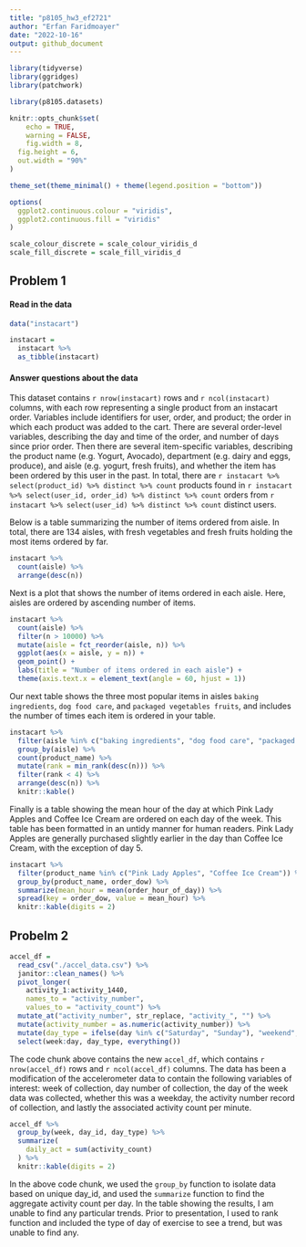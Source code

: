 ```yaml
---
title: "p8105_hw3_ef2721"
author: "Erfan Faridmoayer"
date: "2022-10-16"
output: github_document
---
```


```r
library(tidyverse)
library(ggridges)
library(patchwork)

library(p8105.datasets)

knitr::opts_chunk$set(
	echo = TRUE,
	warning = FALSE,
	fig.width = 8, 
  fig.height = 6,
  out.width = "90%"
)

theme_set(theme_minimal() + theme(legend.position = "bottom"))

options(
  ggplot2.continuous.colour = "viridis",
  ggplot2.continuous.fill = "viridis"
)

scale_colour_discrete = scale_colour_viridis_d
scale_fill_discrete = scale_fill_viridis_d
```

## Problem 1

#### Read in the data

```r
data("instacart")

instacart = 
  instacart %>% 
  as_tibble(instacart)
```


#### Answer questions about the data

This dataset contains `r nrow(instacart)` rows and `r ncol(instacart)` columns, with each row representing a single product from an instacart order. Variables include identifiers for user, order, and product; the order in which each product was added to the cart. There are several order-level variables, describing the day and time of the order, and number of days since prior order. Then there are several item-specific variables, describing the product name (e.g. Yogurt, Avocado), department (e.g. dairy and eggs, produce), and aisle (e.g. yogurt, fresh fruits), and whether the item has been ordered by this user in the past. In total, there are `r instacart %>% select(product_id) %>% distinct %>% count` products found in `r instacart %>% select(user_id, order_id) %>% distinct %>% count` orders from `r instacart %>% select(user_id) %>% distinct %>% count` distinct users.

Below is a table summarizing the number of items ordered from aisle. In total, there are 134 aisles, with fresh vegetables and fresh fruits holding the most items ordered by far.

```r
instacart %>% 
  count(aisle) %>% 
  arrange(desc(n))
```

Next is a plot that shows the number of items ordered in each aisle. Here, aisles are ordered by ascending number of items.

```r
instacart %>% 
  count(aisle) %>% 
  filter(n > 10000) %>% 
  mutate(aisle = fct_reorder(aisle, n)) %>% 
  ggplot(aes(x = aisle, y = n)) + 
  geom_point() + 
  labs(title = "Number of items ordered in each aisle") +
  theme(axis.text.x = element_text(angle = 60, hjust = 1))
```

Our next table shows the three most popular items in aisles `baking ingredients`, `dog food care`, and `packaged vegetables fruits`, and includes the number of times each item is ordered in your table.

```r
instacart %>% 
  filter(aisle %in% c("baking ingredients", "dog food care", "packaged vegetables fruits")) %>%
  group_by(aisle) %>% 
  count(product_name) %>% 
  mutate(rank = min_rank(desc(n))) %>% 
  filter(rank < 4) %>% 
  arrange(desc(n)) %>%
  knitr::kable()
```

Finally is a table showing the mean hour of the day at which Pink Lady Apples and Coffee Ice Cream are ordered on each day of the week. This table has been formatted in an untidy manner for human readers. Pink Lady Apples are generally purchased slightly earlier in the day than Coffee Ice Cream, with the exception of day 5.

```r
instacart %>%
  filter(product_name %in% c("Pink Lady Apples", "Coffee Ice Cream")) %>%
  group_by(product_name, order_dow) %>%
  summarize(mean_hour = mean(order_hour_of_day)) %>%
  spread(key = order_dow, value = mean_hour) %>%
  knitr::kable(digits = 2)
```


## Probelm 2

```r
accel_df = 
  read_csv("./accel_data.csv") %>% 
  janitor::clean_names() %>%
  pivot_longer(
    activity_1:activity_1440,
    names_to = "activity_number",
    values_to = "activity_count") %>%
  mutate_at("activity_number", str_replace, "activity_", "") %>% 
  mutate(activity_number = as.numeric(activity_number)) %>% 
  mutate(day_type = ifelse(day %in% c("Saturday", "Sunday"), "weekend", "weekday")) %>% 
  select(week:day, day_type, everything())
```

The code chunk above contains the new `accel_df`, which contains `r nrow(accel_df)` rows and `r ncol(accel_df)` columns. The data has been a modification of the accelerometer data to contain the following variables of interest: week of collection, day number of collection, the day of the week data was collected, whether this was a weekday, the activity number record of collection, and lastly the associated activity count per minute.

```r
accel_df %>%
  group_by(week, day_id, day_type) %>%
  summarize(
    daily_act = sum(activity_count)
  ) %>% 
  knitr::kable(digits = 2)
```

In the above code chunk, we used the `group_by` function to isolate data based on unique day_id, and used the `summarize` function to find the aggregate activity count per day. In the table showing the results, I am unable to find any particular trends. Prior to presentation, I used to rank function and included the type of day of exercise to see a trend, but was unable to find any.

